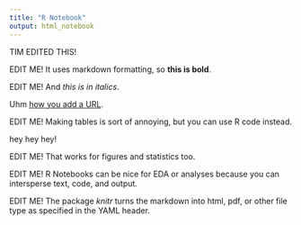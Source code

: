 ```yaml
---
title: "R Notebook"
output: html_notebook
---
```


TIM EDITED THIS!

EDIT ME! It uses markdown formatting, so **this is bold**.  

EDIT ME! And *this is in italics*.  

Uhm [how you add a URL](https://www.google.com).  

EDIT ME! Making tables is sort of annoying, but you can use R code instead.  

hey hey hey! 

EDIT ME! That works for figures and statistics too.  

EDIT ME! R Notebooks can be nice for EDA or analyses because you can intersperse text, code, and output.  

EDIT ME! The package *knitr* turns the markdown into html, pdf, or other file type as specified in the YAML header.  

